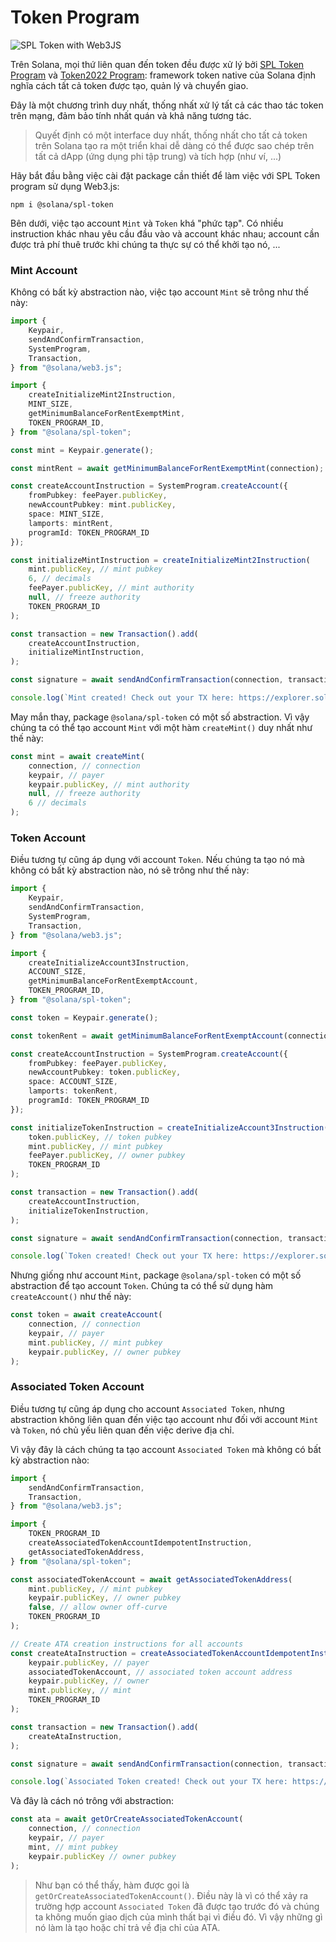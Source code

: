 
# Token Program

![SPL Token with Web3JS](/graphics/course-banners/spl-token-with-web3js.png)

Trên Solana, mọi thứ liên quan đến token đều được xử lý bởi [SPL Token Program](https://github.com/solana-program/token) và [Token2022 Program](/vi/courses/token-2022-program): framework token native của Solana định nghĩa cách tất cả token được tạo, quản lý và chuyển giao.

Đây là một chương trình duy nhất, thống nhất xử lý tất cả các thao tác token trên mạng, đảm bảo tính nhất quán và khả năng tương tác.

> Quyết định có một interface duy nhất, thống nhất cho tất cả token trên Solana tạo ra một triển khai dễ dàng có thể được sao chép trên tất cả dApp (ứng dụng phi tập trung) và tích hợp (như ví, ...)

Hãy bắt đầu bằng việc cài đặt package cần thiết để làm việc với SPL Token program sử dụng Web3.js:

```
npm i @solana/spl-token
```

<ArticleSection name="Mint và Token Account" id="mint-and-token-accounts" level="h2" />

Bên dưới, việc tạo account `Mint` và `Token` khá "phức tạp". Có nhiều instruction khác nhau yêu cầu đầu vào và account khác nhau; account cần được trả phí thuê trước khi chúng ta thực sự có thể khởi tạo nó, ...

### Mint Account

Không có bất kỳ abstraction nào, việc tạo account `Mint` sẽ trông như thế này:

```ts
import {
    Keypair,
    sendAndConfirmTransaction,
    SystemProgram,
    Transaction,
} from "@solana/web3.js";

import {
    createInitializeMint2Instruction,
    MINT_SIZE,
    getMinimumBalanceForRentExemptMint,
    TOKEN_PROGRAM_ID,
} from "@solana/spl-token";

const mint = Keypair.generate();

const mintRent = await getMinimumBalanceForRentExemptMint(connection);

const createAccountInstruction = SystemProgram.createAccount({
    fromPubkey: feePayer.publicKey,
    newAccountPubkey: mint.publicKey,
    space: MINT_SIZE,
    lamports: mintRent,
    programId: TOKEN_PROGRAM_ID
});

const initializeMintInstruction = createInitializeMint2Instruction(
    mint.publicKey, // mint pubkey
    6, // decimals
    feePayer.publicKey, // mint authority
    null, // freeze authority
    TOKEN_PROGRAM_ID
);

const transaction = new Transaction().add(
    createAccountInstruction,
    initializeMintInstruction,
);

const signature = await sendAndConfirmTransaction(connection, transaction, [keypair, mint]);

console.log(`Mint created! Check out your TX here: https://explorer.solana.com/tx/${signature}?cluster=devnet`);
```

May mắn thay, package `@solana/spl-token` có một số abstraction. Vì vậy chúng ta có thể tạo account `Mint` với một hàm `createMint()` duy nhất như thế này:

```ts
const mint = await createMint(
    connection, // connection
    keypair, // payer
    keypair.publicKey, // mint authority
    null, // freeze authority
    6 // decimals
);
```

### Token Account

Điều tương tự cũng áp dụng với account `Token`. Nếu chúng ta tạo nó mà không có bất kỳ abstraction nào, nó sẽ trông như thế này:

```ts
import {
    Keypair,
    sendAndConfirmTransaction,
    SystemProgram,
    Transaction,
} from "@solana/web3.js";

import {
    createInitializeAccount3Instruction,
    ACCOUNT_SIZE,
    getMinimumBalanceForRentExemptAccount,
    TOKEN_PROGRAM_ID,
} from "@solana/spl-token";

const token = Keypair.generate();

const tokenRent = await getMinimumBalanceForRentExemptAccount(connection);

const createAccountInstruction = SystemProgram.createAccount({
    fromPubkey: feePayer.publicKey,
    newAccountPubkey: token.publicKey,
    space: ACCOUNT_SIZE,
    lamports: tokenRent,
    programId: TOKEN_PROGRAM_ID
});

const initializeTokenInstruction = createInitializeAccount3Instruction(
    token.publicKey, // token pubkey
    mint.publicKey, // mint pubkey
    feePayer.publicKey, // owner pubkey
    TOKEN_PROGRAM_ID
);

const transaction = new Transaction().add(
    createAccountInstruction,
    initializeTokenInstruction,
);

const signature = await sendAndConfirmTransaction(connection, transaction, [keypair, token]);

console.log(`Token created! Check out your TX here: https://explorer.solana.com/tx/${signature}?cluster=devnet`);
```

Nhưng giống như account `Mint`, package `@solana/spl-token` có một số abstraction để tạo account `Token`. Chúng ta có thể sử dụng hàm `createAccount()` như thế này:

```ts
const token = await createAccount(
    connection, // connection
    keypair, // payer
    mint.publicKey, // mint pubkey
    keypair.publicKey, // owner pubkey
);
```

### Associated Token Account

Điều tương tự cũng áp dụng cho account `Associated Token`, nhưng abstraction không liên quan đến việc tạo account như đối với account `Mint` và `Token`, nó chủ yếu liên quan đến việc derive địa chỉ.

Vì vậy đây là cách chúng ta tạo account `Associated Token` mà không có bất kỳ abstraction nào:

```ts
import {
    sendAndConfirmTransaction,
    Transaction,
} from "@solana/web3.js";

import {
    TOKEN_PROGRAM_ID
    createAssociatedTokenAccountIdempotentInstruction,
    getAssociatedTokenAddress,
} from "@solana/spl-token";

const associatedTokenAccount = await getAssociatedTokenAddress(
    mint.publicKey, // mint pubkey
    keypair.publicKey, // owner pubkey
    false, // allow owner off-curve
    TOKEN_PROGRAM_ID
);

// Create ATA creation instructions for all accounts
const createAtaInstruction = createAssociatedTokenAccountIdempotentInstruction(
    keypair.publicKey, // payer
    associatedTokenAccount, // associated token account address
    keypair.publicKey, // owner
    mint.publicKey, // mint
    TOKEN_PROGRAM_ID
);

const transaction = new Transaction().add(
    createAtaInstruction,
);

const signature = await sendAndConfirmTransaction(connection, transaction, [keypair]);

console.log(`Associated Token created! Check out your TX here: https://explorer.solana.com/tx/${signature}?cluster=devnet`);
```

Và đây là cách nó trông với abstraction:

```ts
const ata = await getOrCreateAssociatedTokenAccount(
    connection, // connection
    keypair, // payer
    mint, // mint pubkey
    keypair.publicKey // owner pubkey
);
```

> Như bạn có thể thấy, hàm được gọi là `getOrCreateAssociatedTokenAccount()`. Điều này là vì có thể xảy ra trường hợp account `Associated Token` đã được tạo trước đó và chúng ta không muốn giao dịch của mình thất bại vì điều đó. Vì vậy những gì nó làm là tạo hoặc chỉ trả về địa chỉ của ATA.